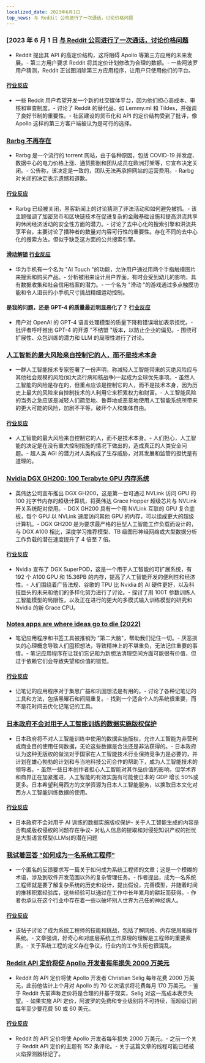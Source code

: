 ```yaml
---
localized_date: 2023年6月1日
top_news: 与 Reddit 公司进行了一次通话，讨论价格问题
---
```




<CallToAction />

<Steps>

### [2023 年 6 月 1 日 [与 Reddit 公司进行了一次通话，讨论价格问题](https://old.reddit.com/r/apolloapp/comments/13ws4w3/had_a_call_with_reddit_to_discuss_pricing_bad/)

- Reddit 提出其 API 的高定价结构，这将阻碍 Apollo 等第三方应用的未来发展。- 第三方用户要求 Reddit 将其定价计划修改为合理的数额。- 一些阿波罗用户猜测，Reddit 正试图消除第三方应用程序，让用户只使用他们的平台。

#### [行业反应](http://news.ycombinator.com/item?id=36141083)

- 一些 Reddit 用户希望开发一个新的社交媒体平台，因为他们担心高成本、审核和审查制度。- 讨论了 Reddit 的替代品，如 Lemmy.ml 和 Tildes，并强调了良好节制的重要性。- 社区建设的货币化和 API 的定价结构受到了批评，像 Apollo 这样的第三方客户端被认为是可行的选择。

### [Rarbg 不再存在](https://web.archive.org/web/20230531105653/https://rarbg.to/index80.php)

- Rarbg 是一个流行的 torrent 网站，由于各种原因，包括 COVID-19 并发症、数据中心的电力价格上涨、通货膨胀和团队成员在欧洲打架等，它宣布决定关闭。- 公告称，该决定是一致的，团队无法再承担网站的运营费用。- Rarbg 对关闭的决定表示遗憾和道歉。

#### [行业反应](http://news.ycombinator.com/item?id=36136819)

- Rarbg 已经被关闭，黑客新闻上的讨论猜测了非法活动和如何避免被抓。- 该主题强调了加密货币和区块链技术在促进复杂的金融基础设施和提高洪流共享的休闲经济活动的安全性方面的潜力。- 讨论了去中心化的搜索引擎和洪流共享平台，主要讨论了播种者的数量对内容可行性的重要性。存在不同的去中心化的搜索方法，但似乎缺乏这方面的公共搜索引擎。

#### [滑动解锁](https://cs.uwaterloo.ca/~csk/slide/) [行业反应](http://news.ycombinator.com/item?id=36138304)

- 华为手机有一个名为 "AI Touch "的功能，允许用户通过用两个手指触摸图片来搜索和购买产品。- 分析被用来设计用户界面，有时会受到幼儿的影响，具有数据收集和社会信用档案的潜力。- 一个名为 "滑动 "的游戏通过多点触摸功能和令人沮丧的小手机尺寸挑战精细运动控制。

#### 是我的问题，还是 GPT-4 的质量最近明显恶化了？ [行业反应](http://news.ycombinator.com/item?id=36134249)

- 用户对 OpenAI 的 GPT-4 语言处理模型的质量下降和错误增加表示担忧。- 批评者呼吁推出 GPT-4 的开源 "不结盟 "版本，以防止企业的偏见。- 围绕可扩展性、众包训练的潜力和 LLM 的局限性进行了讨论。

### [人工智能的最大风险来自控制它的人，而不是技术本身](https://aisnakeoil.substack.com/p/is-avoiding-extinction-from-ai-really)

- 一群人工智能技术专家签署了一份声明，称减轻人工智能带来的灭绝风险应与其他社会规模的风险(如大流行病和核战争)一起成为全球优先事项。- 虽然人工智能的风险是存在的，但重点应该是控制它的人，而不是技术本身，因为历史上最大的风险来自控制技术的人利用它来积累权力和财富。- 人工智能风险的当务之急应该是减轻人们疏忽地、鲁莽地或恶意地使用人工智能系统所带来的更大可能的风险，加剧不平等，破坏个人和集体自由。

#### [行业反应](http://news.ycombinator.com/item?id=36139852)

- 人工智能的最大风险来自控制它的人，而不是技术本身。- 人们担心，人工智能的决定是在没有重大控制措施的情况下做出的，造成真正的人类安全问题。- 超人类 AGI 的潜力对人类构成了生存威胁，对其发展和监管的担忧是有道理的。

### [Nvidia DGX GH200: 100 Terabyte GPU 内存系统](https://developer.nvidia.com/blog/announcing-nvidia-dgx-gh200-first-100-terabyte-gpu-memory-system/)

- 英伟达公司宣布推出 DGX GH200，这是第一台可通过 NVLink 访问 GPU 的 100 兆字节内存的超级计算机，将英伟达 Grace Hopper 超级芯片与 NVLink 开关系统配对使用。- DGX GH200 具有一个用 NVLink 互联的 GPU 复合底板，每个 GPU 以 NVLink 速度访问其他 GPU 的内存，可以组成更大的超级计算机。- DGX GH200 是为要求最严格的巨型人工智能工作负载而设计的，与 DGX A100 相比，深度学习推荐模型、TB 级图形神经网络或大型数据分析工作负载的潜在速度提升了 4 倍至 7 倍。

#### [行业反应](http://news.ycombinator.com/item?id=36133226)

- Nvidia 宣布了 DGX SuperPOD，这是一个用于人工智能的可扩展系统，有 192 个 A100 GPU 和 15.36PB 的内存，提高了人工智能开发的便利性和经济性。- 人们围绕着广告法规、谷歌的 TPU 比 Nvidia 的 AI 硬件更好，以及科技巨头的未来和他们的多样化努力进行了讨论。- 探讨了用 100T 参数训练人工智能模型的局限性，以及正在进行的更大的多模式输入训练模型的研究和 Nvidia 的新 Grace CPU。

### [Notes apps are where ideas go to die (2022)](https://www.reproof.app/blog/notes-apps-help-us-forget)

- 笔记应用程序和书签工具被推销为 "第二大脑"，帮助我们记住一切。- 厌恶损失的心理概念导致人们囤积想法，导致精神上的不堪重负，无法记住重要的事情。- 笔记应用程序在让我们忘记和为新想法清理空间方面可能很有价值，但过于依赖它们会导致失望和价值的错觉。

#### [行业反应](http://news.ycombinator.com/item?id=36136179)

- 记笔记的应用程序对于集思广益和巩固想法是有用的。- 讨论了各种记笔记的工具和方法，包括黑曜石和间隔重复。- 找到一个适合个人的系统很重要，而不是花时间去优化记笔记的工具。

### [日本政府不会对用于人工智能训练的数据实施版权保护](https://technomancers.ai/japan-goes-all-in-copyright-doesnt-apply-to-ai-training/)

- 日本政府将不对人工智能训练中使用的数据实施版权，允许人工智能为非营利或商业目的使用任何数据，无论这些数据是合法还是非法获得的。- 日本政府认为这种无版权的做法对于国家在人工智能技术行业保持竞争力是必要的，并计划在雄心勃勃的计划和与当地科技公司合作的帮助下，成为人工智能技术的领导者。- 虽然一些日本创作者担心人工智能对其作品价值的影响，但学术界和商界正在加紧推进，人工智能的有效实施有可能使日本的 GDP 增长 50%或更多。日本希望利用西方的文学资源为日本人工智能服务，以换取日本文化对西方人工智能训练数据的使用。

#### [行业反应](http://news.ycombinator.com/item?id=36144241)

- 日本政府不会对用于 AI 训练的数据实施版权保护- 关于人工智能生成的内容是否构成版权侵权的问题存在争议- 对私人信息的提取和对侵犯知识产权的担忧是大型语言模型(LLMs)的潜在问题

### [我试着回答 "如何成为一名系统工程师"](https://rachelbythebay.com/w/2023/05/30/eng/)

- 一个匿名的反馈要求写一篇关于如何成为系统工程师的文章；这是一个模糊的术语，涉及到软件开发范围以外的复杂管理任务。- 作者提出，成为一名系统工程师就是要了解复杂系统的历史和设计，提出假设，完善模型，并随着时间的推移积累经验库，这些经验可以通过在工作中长年累月的耕耘而获得。- 作者也承认在这个行业中存在着一些以破坏别人世界为己任的神经病人。

#### [行业反应](http://news.ycombinator.com/item?id=36133263)

- 该帖子讨论了成为系统工程师的技能和挑战，包括了解网络、内存使用和操作系统。- 文章强调，好奇心和对底层系统工作原理的理解是工程师的重要素质。- 关于系统工程的定义存在争议，行业内的工作头衔也很混乱。

### [Reddit API 定价将使 Apollo 开发者每年损失 2000 万美元](https://daringfireball.net/linked/2023/05/31/reddit-apollo-api-pricing)

- Reddit 的 API 定价将使 Apollo 开发者 Christian Selig 每年花费 2000 万美元，此前他估计上个月对 Apollo 的 70 亿次请求将花费每月 170 万美元。- 鉴于 Reddit 先前声称定价将是合理的并基于现实，Selig 对这一高成本表示失望。- 如果实施 API 定价，阿波罗的免费和专业级别将不可持续，而超级订阅每年至少要花费 50 或 60 美元。

#### [行业反应](http://news.ycombinator.com/item?id=36142285)

- Reddit 的 API 定价将使 Apollo 开发者每年损失 2000 万美元。- 之前一个关于 Reddit API 定价的主题有 152 条评论。- 关于这篇文章的线程可能已经被火焰探测器标记了。
  </Steps>
